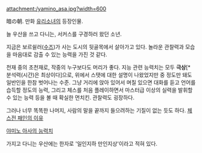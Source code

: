 attachment:/yamino_asa.jpg?width=600

暗の朝. 만화 [[유리소녀]]의 등장인물.

늘 우산을 쓰고 다니는, 서커스를 구경하러 왔던 소년.

지금은 보르쉴러([[수즈]])가 사는 도시의 뒷골목에서 살아가고 있다. 놀라운 관찰력과 모습을 마음대로 감출 수 있는 능력을 가진 것 같다.

천재 중의 초천재로, 작중의 누구보다도 머리가 좋다. 지능 관련 능력치는 모두 '''극상'''[* 분석력(시간)은 최상이다]으로, 위에서 스탯에 대한 설명이 나왔었지만 중 정도만 돼도 일반인을 한참 벗어나는 수준. 그냥 거리에 앉아 있어서 며칠 있으면 대화를 듣고 언어를 습득할 정도의 능력, 그리고 체스를 처음 플레이하면서 마스터급 이상의 실력을 발휘할 수 있는 능력 등을 볼 때 확실한 먼치킨. 관찰력도 굉장하다.

그러나 너무 똑똑한 나머지, 사람의 말을 끝까지 들으려하는 기질이 없는 듯도 하다.
[http://www.ruliweb.com/ruliboard/img_view.htm?g=2&vnum=guild_manga2/31100_1 체스전 패인의 이유]

[http://www.ruliweb.com/ruliboard/img_view.htm?g=2&vnum=guild_manga2/20267_10 야미노 아사의 능력치]

가지고 다니는 우산에는 한자로 '일인지하 만인지상'이라고 적혀 있다.

